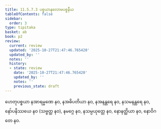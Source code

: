 ```yaml
---
title: 11.5.7.3 ပစ္စယာနုလောမပစ္စနီယ
tableOfContents: false
sidebar:
  order: 3
type: tipitaka
basket: ab
book: p2
review:
  current: review
  updated: '2025-10-27T21:47:46.765420'
  updated_by: ''
  notes: ''
  history:
  - state: review
    date: '2025-10-27T21:47:46.765420'
    updated_by: ''
    notes: ''
    previous_state: draft
---
```



<ReviewStatus review={frontmatter.review} showDetails={true} />

<HypothesisAnnotation frontmatter={frontmatter} />

<DynamicBreadcrumb />

<Division number="114" book="p2" e="ch" v="38" p="412">

<Paragraph number="3798" book="p2">
ဟေတုပစ္စယာ နအာရမ္မဏေ နဝ, နအဓိပတိယာ နဝ, နအနန္တရေ နဝ, နသမနန္တရေ နဝ, နော်ပနိဿယေ နဝ (သဗ္ဗတ္ထ နဝ), နမဂ္ဂေ နဝ, နသမ္ပယုတ္တေ နဝ, နောနတ္ထိယာ နဝ, နောဝိဂတေ နဝ.
</Paragraph>
</Division>
